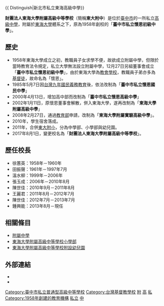 {{ Distinguish|新北市私立東海高級中學}}
{{Multiple issues|
{{Prose|time=2019-12-15T12:19:36+00:00}}
{{Unreferenced|time=2019-12-15T12:19:36+00:00}}
}}
{{Infobox School
| name = 財團法人東海大學附屬高級中等學校
| other_name = The Affiliated High School<br>of Tung Hai University
| image = [[File:Photo_of_THU_EHS.jpg|250px]]
| motto = 校訓：精緻、卓越、溫馨、創新
| established = 1958年 臺中市私立懷恩初級中學
| type = [[完全中學|完全中學]]、大學附屬學校
| religion = [[基督教|基督教]]
| affiliation = [[東海大學_(台灣)|東海大學]]
| district = 中投區
| grades = 學齡前~12年級
| president = 
| principal = 鍾興能
| faculty = 
| staff = 
| students = 1,800人
| conference = 籃球隊
| colors = 
| mascot = 
| free_label = 校地面積
| free_text = 3.9750[[公頃|公頃]]
| free_label2 = 招收性別
| free_text2 = 男女合校
| magazine = 
| location = [[臺中市|臺中市]][[西屯區|西屯區]][[臺灣大道|臺灣大道]]四段1727號
| website = http://www.hn.thu.edu.tw
}}

'''財團法人東海大學附屬高級中等學校'''（簡稱'''東大附中'''）是位於[[臺中市|臺中市]]的一所私立[[高級中學|高級中學]]，附屬於[[東海大學_(台灣)|東海大學]]體系之下，原為1958年創校的「'''臺中市私立懷恩初級中學'''」。

== 歷史 ==
*1958年東海大學成立之初，教職員子女求學不便，故欲成立附屬中學，但限於當時教育法令規定，私立大學無法設立附屬中學，12月27日另組董事會成立「'''臺中市私立懷恩初級中學'''」，由於東海大學為[[教會學校|教會學校]]，教職員子弟亦多為[[基督徒|基督徒]]，故命名為「懷恩」。
*1985年5月7日因[[台灣九年國民義務教育|台灣九年國民義務教育]]後，依法改制為「'''臺中市私立懷恩國民中學'''」
*2000年4月13日，增加高中部而改制為「'''臺中市私立懷恩高級中學'''」
*2002年1月11日，原懷恩董事會解散，併入東海大學，遂再改制為「'''東海大學附屬高級中學'''」
*2008年2月27日，通過[[中華民國教育部|教育部]]申請，改制為「'''東海大學附屬實驗高級中學'''」。
*2010年，學生宿舍落成。
*2011年，合併[[東大附小|東大附小]]，分為中學部、小學部與幼兒園。
*2017年8月1日，變更校名為「'''財團法人東海大學附屬高級中等學校'''」。

== 歷任校長 ==
*徐蕙英：1958年－1960年
*田振聲：1961年－1997年7月
*溫水柳：1999年－2006年
*張玉成：2006年－2010年8月
*陳世佳：2010年9月－2011年8月
*王麗君：2011年8月－2012年7月
*陳世佳：2012年7月－2013年7月
*鍾興能：2013年8月－現任

== 相關條目 ==
*[[附屬中學|附屬中學]]
*[[東海大學附屬高級中等學校小學部|東海大學附屬高級中等學校小學部]]
*[[東海大學附屬高級中等學校附設幼兒園|東海大學附屬高級中等學校附設幼兒園]]

== 外部連結 ==
*{{Official website|http://www.hn.thu.edu.tw}}
*{{Commons category-inline|The Affiliated High School of Tunghai University}}

{{東海大學}}
{{臺中市高級中等學校列表}}
{{臺中市國民中小學}}

[[Category:臺中市私立普通型高級中等學校|Category:臺中市私立普通型高級中等學校]]
[[Category:台灣基督教學校|Category:台灣基督教學校]]
[[Category:東海大學_(臺灣)|附]]
[[Category:西屯區學校|高]]
[[Category:臺中市完全中學|私]]
[[Category:1958年創建的教育機構|Category:1958年創建的教育機構]]
[[Category:中華民國大專院校的附設學校|私立]]
[[Category:臺灣私立普通型高級中等學校|中]]